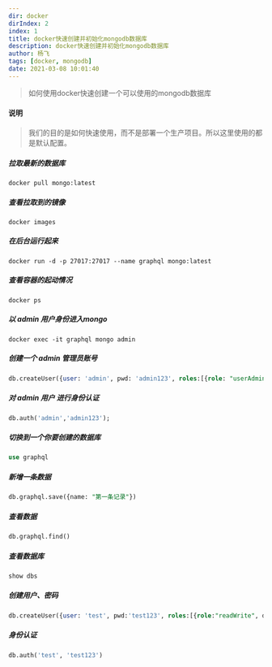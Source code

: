 ```yaml
---
dir: docker
dirIndex: 2
index: 1
title: docker快速创建并初始化mongodb数据库
description: docker快速创建并初始化mongodb数据库
author: 杨飞
tags: [docker, mongodb]
date: 2021-03-08 10:01:40
---
```


> 如何使用docker快速创建一个可以使用的mongodb数据库


#### 说明
> 我们的目的是如何快速使用，而不是部署一个生产项目。所以这里使用的都是默认配置。

##### 拉取最新的数据库
```shell
docker pull mongo:latest
```

##### 查看拉取到的镜像
```shell
docker images
```

##### 在后台运行起来
```shell
docker run -d -p 27017:27017 --name graphql mongo:latest
```

##### 查看容器的起动情况
```shell
docker ps
```

##### 以 admin 用户身份进入mongo
```shell
docker exec -it graphql mongo admin
```

##### 创建一个 admin 管理员账号
```sql
db.createUser({user: 'admin', pwd: 'admin123', roles:[{role: "userAdminAnyDatabase", db: "admin"}]});
```

##### 对 admin 用户 进行身份认证
```sql
db.auth('admin','admin123');
```

##### 切换到一个你要创建的数据库
```sql
use graphql
```

##### 新增一条数据
```sql
db.graphql.save({name: "第一条记录"})
```

##### 查看数据
```sql
db.graphql.find()
```

##### 查看数据库
```sql
show dbs
```

##### 创建用户、密码
```sql
db.createUser({user: 'test', pwd:'test123', roles:[{role:"readWrite", db:"graphql"}]});
```

##### 身份认证
```sql
db.auth('test', 'test123')
```
